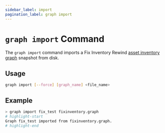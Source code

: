 ```yaml
---
sidebar_label: import
pagination_label: graph import
---
```


# `graph import` Command

The `graph import` command imports a Fix Inventory Rewind [asset inventory graph](../../../concepts/asset-inventory-graph/index.mdx) snapshot from disk.

## Usage

```bash
graph import [--force] [graph_name] <file_name>
```

## Example

```bash
> graph import fix_test fixinventory.graph
# highlight-start
Graph fix_test imported from fixinventory.graph.
# highlight-end
```
